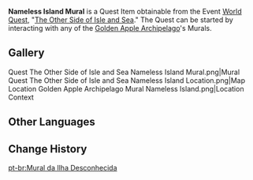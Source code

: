 {{Item Infobox
|id           = 100843
|image        = Item Picture.png
|type         = Quest Items
|description  = A mural that you found on a stone wall on the Nameless Island. It seems to depict a rescue...
|source1      = Obtained by taking a photo of the mural on the Nameless Island in the [[Golden Apple Archipelago]]
}}

'''Nameless Island Mural''' is a Quest Item obtainable from the Event [[World Quest]], "[[The Other Side of Isle and Sea]]." The Quest can be started by interacting with any of the [[Golden Apple Archipelago]]'s Murals.

{{Quote|This group of people must have saved another group on this island.|Paimon, after completing [[The Other Side of Isle and Sea]]}}
{{clr}}
==Gallery==
<gallery hideaddbutton="true" captionalign="center">
Quest The Other Side of Isle and Sea Nameless Island Mural.png|Mural
Quest The Other Side of Isle and Sea Nameless Island Location.png|Map Location
Golden Apple Archipelago Mural Nameless Island.png|Location Context
</gallery>

==Other Languages==
{{Other Languages
|default_hidden = 1
|en      = Nameless Island Mural
|zhs     = 无名岛屿的壁画
|zhs_rm  = Wúmíng Dǎoyǔ de Bìhuà
|zht     = 無名島嶼的壁畫
|zht_rm  = Wúmíng Dǎoyǔ de Bìhuà
|ja      = 名無し島の壁画
|ja_rm   = Nanashijima no Hekiga{{Assumed}}
|ko      = 이름 없는 섬의 벽화
|ko_rm   = Ireum Eomneun Seom-ui Byeokwa
|es      = Mural de la Isla Incógnita
|fr      = Fresque d'île anonyme
|ru      = Рисунок с Безымянного острова
|th      = ภาพวาดฝาผนังเกาะนิรนาม
|th_rm   = 
|vi      = Bích Họa Đảo Không Tên
|de      = Wandmalerei der namenlosen Insel
|id      = Mural Nameless Island
|pt      = Mural da Ilha Desconhecida
}}

==Change History==
{{Change History|1.6}}

[[pt-br:Mural da Ilha Desconhecida]]